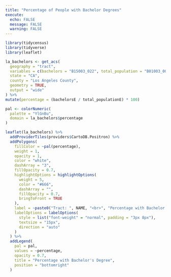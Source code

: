 ```yaml
---
title: "Percentage of People with Bachelor Degrees"
execute: 
  echo: FALSE
  message: FALSE
  warning: FALSE
---
```

```r
library(tidycensus)
library(tidyverse)
library(leaflet)
```

```r
la_bachelors <- get_acs(
  geography = "tract",
  variables = c(bachelors = "B15003_022", total_population = "B01003_001"),
  state = "CA",
  county = "Los Angeles County",
  geometry = TRUE,
  output = "wide"
) %>%
mutate(percentage = (bachelorsE / total_populationE) * 100)
```

```r
pal <- colorNumeric(
  palette = "YlGnBu",
  domain = la_bachelors$percentage
)

leaflet(la_bachelors) %>%
  addProviderTiles(providers$CartoDB.Positron) %>%
  addPolygons(
    fillColor = ~pal(percentage),
    weight = 1,
    opacity = 1,
    color = "white",
    dashArray = "3",
    fillOpacity = 0.7,
    highlightOptions = highlightOptions(
      weight = 5,
      color = "#666",
      dashArray = "",
      fillOpacity = 0.7,
      bringToFront = TRUE
    ),
    label = ~paste0("Tract: ", NAME, "<br>", "Percentage with Bachelor's: ", round(percentage, 2), "%"),
    labelOptions = labelOptions(
      style = list("font-weight" = "normal", padding = "3px 8px"),
      textsize = "15px",
      direction = "auto"
    )
  ) %>%
  addLegend(
    pal = pal,
    values = ~percentage,
    opacity = 0.7,
    title = "Percentage with Bachelor's Degree",
    position = "bottomright"
  )
```
